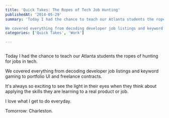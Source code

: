 ```yaml
---
title: 'Quick Takes: The Ropes of Tech Job Hunting'
publishedAt: '2014-05-29'
summary: 'Today I had the chance to teach our Atlanta students the ropes of hunting for jobs in tech. 

We covered everything from decoding developer job listings and keyword gaming to portfolio UI and freelanc...'
categories: ['Quick Takes', 'Work']

---
```


<Image src="/images/blog/quick-takes-the-ropes-of-tech-job-hunting/wpid-5386a58522a4f9.96457956.jpg" alt="" width={800} height={600} />

Today I had the chance to teach our Atlanta students the ropes of hunting for jobs in tech.

We covered everything from decoding developer job listings and keyword gaming to portfolio UI and freelance contracts.

It's always so exciting to see the light in their eyes when they think about applying the skills they are learning to a real product or job.

I love what I get to do everyday.

Tomorrow: Charleston.
